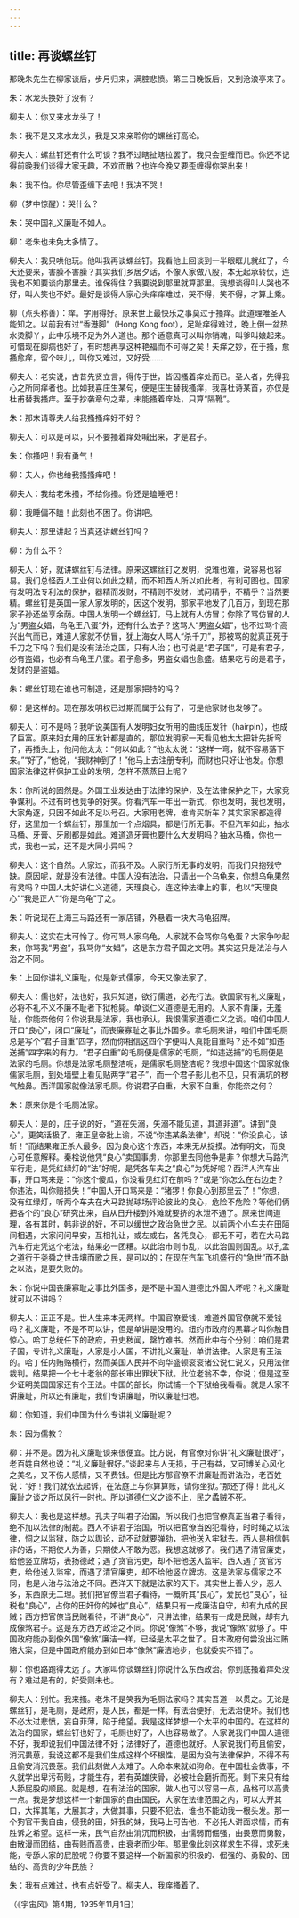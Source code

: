 ```yaml
---
---
---
```

title: 再谈螺丝钉
---




那晚朱先生在柳家谈后，步月归来，满腔悲愤。第三日晚饭后，又到沧浪亭来了。

朱：水龙头换好了没有？

柳夫人：你又来水龙头了！

朱：我不是又来水龙头，我是又来亲聆你的螺丝钉高论。

柳夫人：螺丝钉还有什么可谈？我不过瞎扯瞎拉罢了。我只会歪缠而已。你还不记得前晚我们谈得大家无趣，不欢而散？也许今晚又要歪缠得你哭出来！

朱：我不怕。你尽管歪缠下去吧！我决不哭！

柳（梦中惊醒）：哭什么？

朱：哭中国礼义廉耻不如人。

柳：老朱也未免太多情了。

柳夫人：我只哄他玩。他叫我再谈螺丝钉。我看他上回谈到一半眼眶儿就红了，今天还要来，害臊不害臊？其实我们乡居夕话，不像人家做八股，本无起承转伏，连我也不知要谈向那里去。谁保得住？我要说到那里就算那里。我想谈得叫人哭也不好，叫人笑也不好。最好是谈得人家心头痒痒难过，哭不得，笑不得，才算上乘。

柳（点头称善）：痒。字用得好。原来世上最快乐之事莫过于搔痒。此道理唯圣人能知之。以前我有过“香港脚”（Hong Kong foot），足趾痒得难过，晚上倒一盆热水烫脚丫，此中乐境不足为外人道也。那个适意真可以叫你销魂，叫爹叫娘起来。可惜现在脚病也好了，有时想再享这种艳福而不可得之矣！夫痒之妙，在于搔，愈搔愈痒，留个味儿，叫你又难过，又好受……

柳夫人：老实说，古昔先贤立言，得传于世，皆因搔着痒处而已。圣人者，先得我心之所同痒者也。比如我喜庄生某句，便是庄生替我搔痒，我喜杜诗某首，亦仅是杜甫替我搔痒。至于抄袭章句之辈，未能搔着痒处，只算“隔靴”。

朱：那末请尊夫人给我搔搔痒好不好？

柳夫人：可以是可以，只不要搔着痒处喊出来，才是君子。

朱：你搔吧！我有勇气！

柳：夫人，你也给我搔搔痒吧！

柳夫人：我给老朱搔，不给你搔。你还是瞌睡吧！

柳：我睡偏不瞌！此刻也不困了。你讲吧。

柳夫人：那里讲起？当真还讲螺丝钉吗？

柳：为什么不？

柳夫人：好，就讲螺丝钉与法律。原来这螺丝钉之发明，说难也难，说容易也容易。我们总怪西人工业何以如此之精，而不知西人所以如此者，有利可图也。国家有发明法专利法的保护，器精而发财，不精则不发财，试问精乎，不精乎？当然要精。螺丝钉是英国一家人家发明的，因这个发明，那家平地发了几百万，到现在那家子孙还坐享余荫。中国人发明一个螺丝钉，马上就有人仿冒；你除了骂仿冒的人为“男盗女娼，乌龟王八蛋”外，还有什么法子？这骂人“男盗女娼”，也不过骂个高兴出气而已，难道人家就不仿冒，犹上海女人骂人“杀千刀”，那被骂的就真正死于千刀之下吗？我们是没有法治之国，只有人治；也可说是“君子国”，可是有君子，必有盗娼，也必有乌龟王八蛋。君子愈多，男盗女娼也愈盛。结果吃亏的是君子，发财的是盗娼。

朱：螺丝钉现在谁也可制造，还是那家把持的吗？

柳：是这样的。现在那发明权已过期而属于公有了，可是他家财也发够了。

柳夫人：可不是吗？我听说美国有人发明妇女所用的曲线压发针（hairpin），也成了巨富。原来妇女用的压发针都是直的，那位发明家一天看见他太太把针先折弯了，再插头上，他问他太太：“何以如此？”他太太说：“这样一弯，就不容易落下来。”“好了，”他说，“我财神到了！”他马上去注册专利，而财也只好让他发。你想国家法律这样保护工业的发明，怎样不蒸蒸日上呢？

朱：你所说的固然是。外国工业发达由于法律的保护，及在法律保护之下，大家竞争谋利。不过有时也竞争的好笑。你看汽车一年出一新式，你也发明，我也发明，大家角逐，只因不如此不足以号召。大家用老牌，谁肯买新车？其实家家都造得好，这里加一个螺丝钉，那里加一个点烟具，都是行所无事。不但汽车如此，抽水马桶、牙膏、牙刷都是如此。难道造牙膏也要什么大发明吗？抽水马桶，你也一式，我也一式，还不是大同小异吗？

柳夫人：这个自然。人家过，而我不及。人家行所无事的发明，而我们只抱残守缺。原因呢，就是没有法律。中国人没有法治，只请出一个乌龟来，你想乌龟果然有灵吗？中国人太好讲仁义道德，天理良心，连这种法律上的事，也以“天理良心”“我是正人”“你是乌龟”了之。

朱：听说现在上海三马路还有一家店铺，外悬着一块大乌龟招牌。

柳夫人：这实在太可怜了。你可骂人家乌龟，人家就不会骂你乌龟蛋？大家争吵起来，你骂我“男盗”，我骂你“女娼”，这是东方君子国之文明。其实这只是法治与人治之不同。

朱：上回你讲礼义廉耻，似是新式儒家，今天又像法家了。

柳夫人：儒也好，法也好，我只知道，欲行儒道，必先行法。欲国家有礼义廉耻，必将不礼不义不廉不耻者下狱枪毙。单谈仁义道德是无用的。人家不肯廉，无羞耻，你能奈他何？你说我是法家，我也承认，我恨儒家道德仁义之谈。咱们中国人开口“良心”，闭口“廉耻”，而丧廉寡耻之事比外国多。拿毛厕来讲，咱们中国毛厕总是写个“君子自重”四字，然而你相信这四个字便叫人真能自重吗？还不如“如违送捕”四字来的有力。“君子自重”的毛厕便是儒家的毛厕，“如违送捕”的毛厕便是法家的毛厕。你想是法家毛厕整洁呢，是儒家毛厕整洁呢？我想中国这个国家就像儒家毛厕，到处墙壁上看见贴两字“君子”，而一个君子影儿也不见，只有满坑的秽气触鼻。西洋国家就像法家毛厕。你说君子自重，大家不自重，你能奈之何？

朱：原来你是个毛厕法家。

柳夫人：是的，庄子说的好，“道在矢溺，矢溺不能见道，其道非道”。讲到“良心”，更笑话极了。雍正皇帝批上谕，不说“你违某条法律”，却说：“你没良心，该斩！”而结果雍正杀人最多。因为良心这个东西，本来无从捉摸。法有明文，而良心可任意解释。秦桧说他凭“良心”卖国事虏，你那里去同他争是非？你想大马路汽车行走，是凭红绿灯的“法”好呢，是凭各车夫之“良心”为凭好呢？西洋人汽车出事，开口骂来是：“你这个傻瓜，你没看见红灯在前吗？”或是“你怎么在右边走？你违法，叫你赔损失！”中国人开口骂来是：“猪猡！你良心到那里去了！”你想，没有红绿灯，听两个车夫在大马路抛球场评论彼此的良心，危险不危险？等他们俩把各个的“良心”研究出来，自从日升楼到外滩就要挤的水泄不通了。原来世间道理，各有其时，韩非说的好，不可以缓世之政治急世之民。以前两个小车夫在田陌间相遇，大家问问早安，互相礼让，或左或右，各凭良心，都无不可，若在大马路汽车行走凭这个老法，结果必一团糟。以此治市则市乱，以此治国则国乱。以孔孟之道行于尧舜之世击壤而歌之民，是可以的；在现在汽车飞机盛行的“急世”而不助之以法，是要失败的。

朱：你说中国丧廉寡耻之事比外国多，是不是中国人道德比外国人坏呢？礼义廉耻就可以不讲吗？

柳夫人：正正不是。世人生来本无两样。中国官僚爱钱，难道外国官僚就不爱钱吗？礼义廉耻，不是不可以讲，但是单讲是没用的。纽约市政府的黑幕才叫你触目惊心。哈丁总统任下的政府，丑史秽闻，罄竹难书。然而此中有个分别：咱们是君子国，专讲礼义廉耻，人家是小人国，不讲礼义廉耻，单讲法律。人家是有王法的。哈丁任内贿赂横行，然而美国人民并不向华盛顿衮衮诸公说仁说义，只用法律裁判。结果把一个七十老翁的部长审出罪状下狱。此位老翁不幸，你说；但是这至少证明美国国家还有个王法。中国的部长，你试捕一个下狱给我看看。就是人家不讲廉耻，所以还有廉耻，我们专讲廉耻，所以廉耻扫地。

柳：你知道，我们中国为什么专讲礼义廉耻呢？

朱：因为儒教？

柳：并不是。因为礼义廉耻谈来很便宜。比方说，有官僚对你讲“礼义廉耻很好”，老百姓自然也说：“礼义廉耻很好。”谈起来与人无损，于己有益，又可博关心风化之美名，又不伤人感情，又不费钱。但是比方那官僚不讲廉耻而讲法治，老百姓说：“好！我们就依法起诉，在法庭上与你算算账，请你坐狱。”那还了得！此礼义廉耻之谈之所以风行一时也。所以道德仁义之谈不止，民之蟊贼不死。

柳夫人：我也是这样想。孔夫子叫君子治国，所以我们也把官僚真正当君子看待，绝不加以法律的制裁。西人不讲君子治国，所以把官僚当凶犯看待，时时绳之以法律，恫之以监狱，防之以舆论，动不动就要弹劾，把他送入牢狱去。西人是相信韩非的话，不期使人为善，只期使人不敢为恶。我想这就够了。我们遇了清官廉吏，给他竖立牌坊，表扬德政；遇了贪官污吏，却不把他送入监牢。西人遇了贪官污吏，给他送入监牢，而遇了清官廉吏，却不给他竖立牌坊。这是法家与儒家之不同，也是人治与法治之不同。西洋天下就是法家的天下。其实世上善人少，恶人多，东西原无二理。我们把官僚当君子看待，一概听其“良心”，爱民也“良心”，征税也“良心”，占你的田奸你的姊也“良心”，结果只有一成廉洁自守，却有九成的民贼；西方把官僚当民贼看待，不讲“良心”，只讲法律，结果有一成是民贼，却有九成像煞君子。这是东方西方政治之不同。你说“像煞”不够，我说“像煞”就够了。中国政府能办到像外国“像煞”廉洁一样，已经是太平之世了。日本政府何尝没出过贿赂大案，但是中国政府能办到如日本“像煞”廉洁地步，也就委实不错了。

柳：你也路跑得太远了。大家叫你谈螺丝钉你说什么东西政治。你到底搔着痒处没有？难过是有的，好受则未也。

柳夫人：别忙。我来搔。老朱不是笑我为毛厕法家吗？其实吾道一以贯之。无论是螺丝钉，是毛厕，是政府，是人民，都是一样。有法治便好，无法治便坏。我们也不必太过悲愤，妄自菲薄，陷于绝望。我是这样梦想一个太平的中国的。在这样的法治的国家，螺丝钉也好了，毛厕也好了，人也容易做了。人家说我们中国人道德不好，我却说我们中国法律不好；法律好了，道德也就好。人家说我们苟且偷安，消沉畏葸，我说这都不是我们生成这样个坏根性，是因为没有法律保护，不得不苟且偷安消沉畏葸。我们此刻做人太难了。人命本来就如狗命。在中国社会做事，不久就学出卑污苟贱，才能生存，若有英雄侠骨，必被社会磨折而死。剩下来只有给人舔屁股的顺民。就是想，在有法治的国家，做人也可以容易一点，品格可以高贵一点。我是梦想这样一个新国家的自由国民，大家在法律范围之内，可以大开其口，大挥其笔，大展其才，大做其事，只要不犯法，谁也不能动我一根头发。那一个狗官干我自由，侵我的田，奸我的妹，我马上可告他，不必托人讲面求情，而有胜诉之希望。这样一来，民气自然由消沉而积极，由懦弱而倔强，由畏葸而勇毅，由散漫而团结，由苟贱而高贵，由衰老而少年。那里像此刻这样求生不得，求死未能，专舔人家的屁股呢？你要不要这样一个新国家的积极的、倔强的、勇毅的、团结的、高贵的少年民族？

朱：我有点难过，也有点好受了。柳夫人，我痒搔着了。

（《宇宙风》第4期，1935年11月1日）